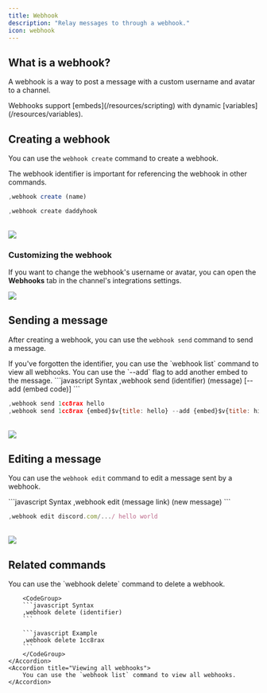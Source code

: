 ```yaml
---
title: Webhook
description: "Relay messages to through a webhook."
icon: webhook
---
```


## What is a webhook?

A webhook is a way to post a message with a custom username and avatar to a channel.

<Info>
  Webhooks support [embeds](/resources/scripting) with dynamic
  [variables](/resources/variables).
</Info>

## Creating a webhook

You can use the `webhook create` command to create a webhook.

<Info>The webhook identifier is important for referencing the webhook in other commands.</Info>
<CodeGroup>
```javascript Syntax
,webhook create (name)
```

```javascript Example
,webhook create daddyhook
```

</CodeGroup>
<br />
<Frame>
  <img src="/images/miscellaneous/webhook/create.png" />
</Frame>

### Customizing the webhook

If you want to change the webhook's username or avatar, you can open the **Webhooks** tab in the channel's integrations settings.

<Frame>
  <img src="/images/miscellaneous/webhook/customize.gif" />
</Frame>

## Sending a message

After creating a webhook, you can use the `webhook send` command to send a message.

<Info>
  If you've forgotten the identifier, you can use the `webhook list` command to
  view all webhooks.
</Info>
<Tip>You can use the `--add` flag to add another embed to the message.</Tip>
<CodeGroup>
```javascript Syntax
,webhook send (identifier) (message) [--add (embed code)]
```

```javascript Example
,webhook send 1cc8rax hello
,webhook send 1cc8rax {embed}$v{title: hello} --add {embed}$v{title: hi}
```

</CodeGroup>
<br />
<Frame>
  <img src="/images/miscellaneous/webhook/send.png" />
</Frame>

## Editing a message

You can use the `webhook edit` command to edit a message sent by a webhook.

<CodeGroup>
```javascript Syntax
,webhook edit (message link) (new message)
```

```javascript Example
,webhook edit discord.com/.../ hello world
```

</CodeGroup>
<br />
<Frame>
  <img src="/images/miscellaneous/webhook/edit.png" />
</Frame>

## Related commands

<AccordionGroup>
    <Accordion title="Deleting a webhook">
        You can use the `webhook delete` command to delete a webhook.

        <CodeGroup>
        ```javascript Syntax
        ,webhook delete (identifier)
        ```

        ```javascript Example
        ,webhook delete 1cc8rax
        ```
        </CodeGroup>
    </Accordion>
    <Accordion title="Viewing all webhooks">
        You can use the `webhook list` command to view all webhooks.
    </Accordion>

</AccordionGroup>
